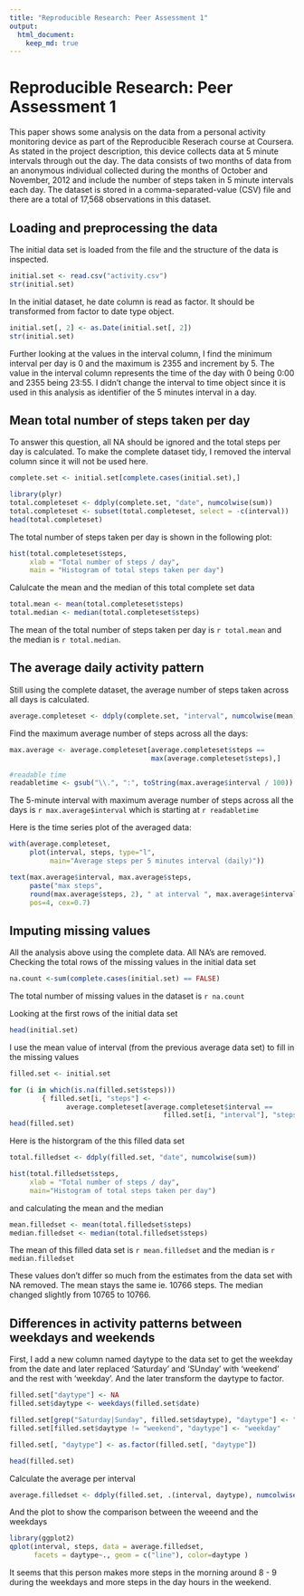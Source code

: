 ```yaml
---
title: "Reproducible Research: Peer Assessment 1"
output: 
  html_document:
    keep_md: true
---
```


# Reproducible Research: Peer Assessment 1

This paper shows some analysis on the data from a personal activity monitoring device as part of the Reproducible Reserach course at Coursera. 
As stated in the project description, this device collects data at 5 minute intervals through out the day. The data consists of two months of data from an anonymous individual collected during the months of October and November, 2012 and include the number of steps taken in 5 minute intervals each day. The dataset is stored in a comma-separated-value (CSV) file and there are a total of 17,568 observations in this dataset.


## Loading and preprocessing the data

The initial data set is loaded from the file and the structure of the data is inspected.
```r
initial.set <- read.csv("activity.csv")
str(initial.set)
```

In the initial dataset, he date column is read as factor. It should be transformed from factor to date type object.
```r
initial.set[, 2] <- as.Date(initial.set[, 2])
str(initial.set)
```

Further looking at the values in the interval column, I find the minimum interval per day is 0 and the maximum is 2355 and increment by 5. The value in the interval column represents the time of the day with 0 being 0:00 and 2355 being 23:55. 
I didn't change the interval to time object since it is used in this analysis as identifier of the 5 minutes interval in a day.


## Mean total number of steps taken per day

To answer this question, all NA should be ignored and the total steps per day is calculated. To make the complete dataset tidy, I removed the interval column since it will not be used here.
```r
complete.set <- initial.set[complete.cases(initial.set),]

library(plyr)
total.completeset <- ddply(complete.set, "date", numcolwise(sum))
total.completeset <- subset(total.completeset, select = -c(interval))
head(total.completeset)
```

The total number of steps taken per day is shown in the following plot:
```r
hist(total.completeset$steps, 
     xlab = "Total number of steps / day", 
     main = "Histogram of total steps taken per day")
```

Calulcate the mean and the median of this total complete set data
```r
total.mean <- mean(total.completeset$steps)
total.median <- median(total.completeset$steps)
```
The mean of the total number of steps taken per day is `r total.mean` and the median is `r total.median`.


## The average daily activity pattern

Still using the complete dataset, the average number of steps taken across all days is calculated.
```r
average.completeset <- ddply(complete.set, "interval", numcolwise(mean))
```

Find the maximum average number of steps across all the days:
```r
max.average <- average.completeset[average.completeset$steps == 
                                   max(average.completeset$steps),]

#readable time 
readabletime <- gsub("\\.", ":", toString(max.average$interval / 100))
```
The 5-minute interval with maximum average number of steps across all the days is `r max.average$interval` which is starting at `r readabletime` 

Here is the time series plot of the averaged data:
```r
with(average.completeset, 
     plot(interval, steps, type="l", 
          main="Average steps per 5 minutes interval (daily)"))

text(max.average$interval, max.average$steps, 
     paste("max steps", 
     round(max.average$steps, 2), " at interval ", max.average$interval), 
     pos=4, cex=0.7)
```


## Imputing missing values

All the analysis above using the complete data. All NA's are removed. 
Checking the total rows of the missing values in the initial data set
```r
na.count <-sum(complete.cases(initial.set) == FALSE)
```
The total number of missing values in the dataset is `r na.count`

Looking at the first rows of the initial data set
```r
head(initial.set)
```

I use the mean value of interval (from the previous average data set) to fill in the missing values
```r
filled.set <- initial.set

for (i in which(is.na(filled.set$steps))) 
        { filled.set[i, "steps"] <- 
              average.completeset[average.completeset$interval == 
                                      filled.set[i, "interval"], "steps"]}
head(filled.set)
```

Here is the historgram of the this filled data set
```r
total.filledset <- ddply(filled.set, "date", numcolwise(sum))

hist(total.filledset$steps, 
     xlab = "Total number of steps / day", 
     main="Histogram of total steps taken per day")
```

and calculating the mean and the median
```r
mean.filledset <- mean(total.filledset$steps)
median.filledset <- median(total.filledset$steps)
```
The mean of this filled data set is `r mean.filledset` and the median is `r median.filledset` 

These values don't differ so much from the estimates from the data set with NA removed. The mean stays the same ie. 10766 steps. The median changed slightly from 10765 to 10766.


## Differences in activity patterns between weekdays and weekends

First, I add a new column named daytype to the data set to get the weekday from the date and later replaced 'Saturday' and 'SUnday' with 'weekend' and the rest with 'weekday'. And the later transform the daytype to factor.
```r
filled.set["daytype"] <- NA
filled.set$daytype <- weekdays(filled.set$date)

filled.set[grep("Saturday|Sunday", filled.set$daytype), "daytype"] <- "weekend"
filled.set[filled.set$daytype != "weekend", "daytype"] <- "weekday"

filled.set[, "daytype"] <- as.factor(filled.set[, "daytype"])

head(filled.set)
```

Calculate the average per interval
```r
average.filledset <- ddply(filled.set, .(interval, daytype), numcolwise(mean))
```

And the plot to show the comparison between the weeend and the weekdays
```r
library(ggplot2)
qplot(interval, steps, data = average.filledset, 
      facets = daytype~., geom = c("line"), color=daytype )
```

It seems that this person makes more steps in the morning around 8 - 9 during the weekdays and more steps in the day hours in the weekend.
